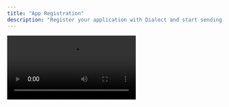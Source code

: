 ```yaml
---
title: "App Registration"
description: "Register your application with Dialect and start sending or receiving notifications."
---
```


<video src="https://res.cloudinary.com/dnxjhra4h/video/upload/v1755639830/register-your-project_lki0ep.mp4" controls />

## Registration Methods

<Tabs>
<Tab title="Dashboard (Recommended)">

1. Access the [Dialect Developer Dashboard](https://dashboard.dialect.to) 
2. Connect your wallet (We highly recommend using a new keypair)
3. Click on Alerts
4. Register your Project

**Required Fields:**
- **Project Name**: Public name users will see
- **Description**: Brief explanation of your app's purpose  
- **Project Logo**: App icon (recommended: 256x256px PNG max. 1MB)

</Tab>
<Tab title="SDK">

**Step 1: Install packages**

```bash
npm install @dialectlabs/sdk @dialectlabs/blockchain-sdk-solana
```

**Step 2: Create a keypair for your app**

<Warning>
Creating a keypair is analogous to creating a username & password. It's important to securely create and manage your keypair, as it will be used to access your Dialect account.
</Warning>

```bash
# Create new keypair
solana-keygen new -o <your-app-name>-messaging-keypair.json

# Get the public key
solana-keygen publickey <your-app-name>-messaging-keypair.json > app-pubkey.pub
```

**Step 3: Set environment variable**

```bash
# Set your keypair as environment variable (use the array format from your keypair file)
export DIALECT_SDK_CREDENTIALS="[170,23,...,300]"
```

**Step 4: Register programmatically**

```typescript
import { Dialect, DialectCloudEnvironment, DialectSdk, BlockchainType } from "@dialectlabs/sdk";
import {
  Solana,
  SolanaSdkFactory,
  NodeDialectSolanaWalletAdapter,
} from "@dialectlabs/blockchain-sdk-solana";

const environment: DialectCloudEnvironment = "production"; // or "development"

// Create SDK instance
const sdk: DialectSdk<Solana> = Dialect.sdk(
  {
    environment,
  },
  SolanaSdkFactory.create({
    // IMPORTANT: must set environment variable DIALECT_SDK_CREDENTIALS
    // to your dapp's Solana keypair e.g. [170,23, . . . ,300]
    wallet: NodeDialectSolanaWalletAdapter.create(),
  })
);

// Register your app
const dapp = await sdk.dapps.create({
  name: "My App Name",
  description: "Brief description of what my app does",
  blockchainType: BlockchainType.SOLANA,
});

console.log('App registered successfully:', dapp);
```

<Warning>
**Always create a new wallet for each app.** Never reuse existing wallet keypairs from other applications or personal wallets. This ensures proper security isolation and prevents unauthorized access to your notification system.
</Warning>

<Warning>
Keep your `DIALECT_SDK_CREDENTIALS` secure. This is your app's private key and should never be exposed in client-side code or committed to version control.
</Warning>

<Tip>
Dialect's database _never_ stores your app's private keys, only the public key.
</Tip>

</Tab>
<Tab title="API">

Coming soon! For now, please use the Dashboard or SDK methods above.

</Tab>
</Tabs>

Your app is now ready to send notifications! 🎉

## Next Steps

After successful registration:

1. **[Understand core concepts](topics-channels-subscribers)** - Learn about topics, channels, and subscribers
2. **[Explore the dashboard](dashboard-introduction)** - Manage your app and monitor usage
3. **[Send your first notification](/alerts/send)** - Start integrating notification sending
4. **[Universal Inbox Guide](/alerts/integrate-inbox/index)** - Integrate an Inbox using APIs or advanced UI components